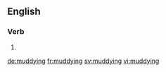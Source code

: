 ==English==

===Verb===
{{head|en}}

# {{present participle of|muddy|lang=en}}

[[de:muddying]]
[[fr:muddying]]
[[sv:muddying]]
[[vi:muddying]]